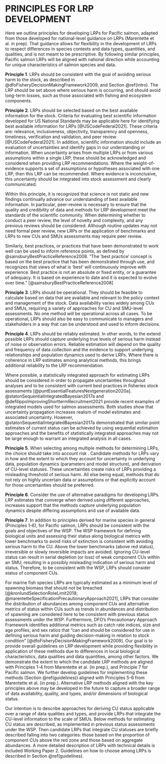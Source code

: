 # PRINCIPLES FOR LRP DEVELOPMENT {#principles}


<!--CH:  ask Julie and Danny Ings for advice on making these principles and LRPs as consistent as possible with NHQ guidance. If helpful, we could mention in the text that the 6 principles we adapted from an NHQ are a subset of 6 principles designed for the implementation of LRPs. The additional 2 principles focuse on changing LRP methods and communication, which are addressed within principle 2 (science is not static) and 4 (clarity in communication is required to be operational).  -->

Here we outline principles for developing LRPs for Pacific salmon, adapted from those developed for national-level guidance on LRPs (Marentette et al. in prep). That guidance allows for flexibility in the development of LRPs to respect differences in species contexts and data types, quantities, and qualities, and is not meant to be prescriptive. By following similar principles, Pacific salmon LRPs will be aligned with national direction while accounting for unique characteristics of salmon species and data. 

**Principle 1**. LRPs should be consistent with the goal of avoiding serious harm to the stock, as described in @dfoFisheryDecisionMakingFramework2009, and Section \@ref(intro). The LRP should be set above where serious harm is occurring, and should avoid long-term losses, such as those associated with fishing and ecosystem components. 

**Principle 2**. LRPs should be selected based on the best available information for the stock. Criteria for evaluating best scientific information developed for US National Standards may be applicable here for identifying best available information for LRPs [@USCodeFederal2021]. These criteria are: relevance, inclusiveness, objectivity, transparency and openness, timeliness, verification and validation, and peer review [@USCodeFederal2021].  In addition, scientific information should include an evaluation of uncertainties and identify gaps in our understanding or information. When uncertainty arises from multiple LRPs or from various assumptions within a single LRP, these should be acknowledged and considered when providing LRP recommendations. Where the weight-of-evidence supports a set of assumptions or hypotheses associated with one LRP, then this LRP can be recommended. Where evidence is inconclusive, this uncertainty should be integrated into stock assessment and clearly communicated.

Within this principle, it is recognized that science is not static and new findings continually advance our understanding of best available information. In particular, peer-review is necessary to ensure that the quality and credibility of data and methods for LRP development meet the standards of the scientific community. When determining whether to conduct a peer review, the level of novelty and complexity, and any previous reviews should be considered. Although routine updates may not need formal peer review, new LRPs or the application of benchmarks and LRPs to new CUs and SMUs assessments may require peer review.  

Similarly, best practices, or practices that have been demonstrated to work well can be used to inform reference points, as defined by @sainsburyBestPracticeReference2008. "The ‘best practice’ concept is based on the best practice that has been demonstrated through use, and recognizes that views of what is ‘best’ will continuously improve with experience. Best practice is not an absolute or fixed entity, or a guarantee of adequacy. It is based on experience to date and it is expected to evolve over time." [@sainsburyBestPracticeReference2008]


**Principle 3**. LRPs should be operational. They should be feasible to calculate based on data that are available and relevant to the policy context and management of the stock. Data availability varies widely among CUs and SMUs, requiring a variety of approaches for CU and SMU-level assessments. No one method will be operational across all cases. To be operational, LRPs should also be easy to communicate to managers and stakeholders in a way that can be understood and used to inform decisions. <!-- CW: How is this different from the previous principle, "based on best available information" I suggest we leave this principle with just the relevant to the policy and easy to communicate (although I think that "easy" is debatable, I would not say that Sgen and SPR40 are easy to communicate, I don't think most people understand them, but they can be used to inform decisions) -->

**Principle 4**. LRPs should be reliably estimated. In other words, to the extend possible LRPs should capture underlying true levels of serious harm instead of noise or observation errors. Reliable estimation will depend on the quality and frequency of data collection and the evidence to support underlying relationships and population dynamics used to derive LRPs. Where there is coherence in LRP estimates among analytical methods, this brings additional reliability to the LRP recommendation.

<!--RE: pgh below
CW: 'statistically integrated' or sequential Bayes? i.e. sampling from posterior. 
CH: I think the point of Staton et al. 2017 is that for salmon, statistical integration wasn't always essential and the standard sequential approach may be sufficient in many cases (though underestimating uncertainty). I don't think they necessarily recommended Bayes over frequentest. For the watershed-area model, I used TMB, but draw random draws from 95%CI of SREP to get uncertainties in benchmarks. We used TMB to minimize estimation time as we thought we would be running simulation evaluations.  So, I'd prefer not to include recommendation on Bayes vs Freq analyses. However, instead of recommending integrated analyses always,  we could recommend that it be considered. 
ÇW: agreed. --> 

Where possible, a statistically integrated approach for estimating LRPs should be considered in order to propagate uncertainties throughout analyses and to be consistent with current best practices in fisheries stock assessments [@puntEssentialFeaturesNextgeneration2020a]. @statonSequentialIntegratedBayesian2017a and @defilippoImprovingShorttermRecruitment2021 provide recent examples of integrated models used for salmon assessments. Both studies show that uncertainty propagation increases realism of model estimates and associated uncertainty. However, @statonSequentialIntegratedBayesian2017a demonstrated that similar point estimates of current status can be achieved by using sequential estimation approaches and the benefits of statistically integrated approaches may not be large enough to warrant an integrated analysis in all cases. 


<!--CH suggestion: I've added another 2 principles from NHQ's list. Let me know what you think.-->

**Principle 5**. When selecting among multiple methods for determining LRPs, the choice should take into account risk <!-- CW: Risk or uncertainty? I think of risk as associated with FM and objectives. i.e. prob of achieving something. -->. Candidate methods for LRPs vary in how and the extent to which they account for uncertainty in underlying data, population dynamics (parameters and model structure), and derivation of CU-level statuses. These uncertainties create risks of LRPs providing a misleading threshold of serious harm. All else being equal, methods that do not rely on highly uncertain data or assumptions or that explicitly account for those uncertainties should be preferred. <!--CH: This principle supports use of ppn-based LRPs over aggregate-abundance based LRPs (b/c of uncertain assumptions in LR), with some justification for considering aggregate-abundance based LRPs that are statistically integrated so account of uncertainty in CU benchmarks. I have added to chapter on guidelines  -->


**Principle 6**. Consider the use of alternative paradigms for developing LRPs. LRP estimates that converge when derived using different approaches, increases support that the methods capture underlying population dynamics despite differing assumptions and use of available data.


**Principle 7**.  In addition to principles derived for marine <!--cw remove: fish --> species in general (Principles 1-6), for Pacific salmon, LRPs should be consistent with the goals and objectives of the WSP. The WSP framework for defining biological units and assessing their status along biological metrics with lower benchmarks to avoid risks of extinction is consistent with avoiding serious harm to the CU. Above the lower benchmarks (above red status), irreversible or slowly reversible impacts are avoided.  Ignoring CU-level status can result in serial depletion (or loss) of weak component CUs within an SMU, resulting in a possibly misleading indication of serious harm and status. Therefore, to be consistent with the WSP, LRPs should consider status of component CUs.

<!-- CW: I think this next paragraph needs a header, so that we know it is not meant to be part of principle 7. I could not come up with  a good suggestion though.
## Applying the principles to LRP development
-->

For marine fish species LRPs are typically estimated as a minimum level of spawning biomass that should not be breached [@kronlundSelectionRoleLimit2018; @marentetteSpecificationPrecautionaryApproach2021], LRPs that consider the distribution of abundances among component CUs and alternative metrics of status within CUs such as trends in abundances and distribution of spawning are considered here to be consistent with previous status assessments under the WSP. Furthermore, DFO's Precautionary Approach Framework identifies additional metrics such as catch rate indices, size and age profiles, and sex ratios that "can and should be considered for use in defining serious harm and guiding decision-making in relation to stock condition” [@dfoFisheryDecisionMakingFramework2009]. Our goal is to provide overall guidelines on LRP development <!--CW: following the principles listed above --> while providing flexibility in application of these methods due to differences in local biological characteristics, data qualities and data quantities, among other factors. We demonstrate the extent to which the candidate LRP methods are aligned with Principles 1-4 from Marentette et al. (in prep.), and Principle 7 for Pacific salmon. We further develop guidelines for implementing these methods (Section \@ref(guidelines)) aligned with Principles 5-6 from Marentette et al. (in prep.).  Alternative LRP methods aligned with the key principles above may be developed in the future to capture a broader range of data availability, quality, and types, and/or dimensions of biological status.




<!-- Julie Marentette: There’s actually a list of 8 draft criteria/principles (supported by a number of sub-principles) we are working with right now for WP1; we only carried the first 4 into this workshop and exercises for a few reasons (because 8 is a lot, and the latter 4 are rather more to do with best practices for actions as opposed to outright characteristics or descriptors of the LRPs and indicators).

Principle 1: Stock status indicators and LRPs should be consistent with an objective to avoid serious harm to the stock.
Principle 2: Stock status indicators and LRPs should be selected based on the best available information for the stock. The US link for best available information was this one: see pt. 6 https://www.ecfr.gov/current/title-50/chapter-VI/part-600/subpart-D/section-600.315
Principle 3: Stock status, indicators and LRPs should be operational (feasible and relevant to the management of the stock).
-CH  note: tractable to calculate, easy to communicate
Principle 4: Stock status indicators and LRPs should be reliably estimable.
-CH notes: data quality and frequency of collection; is SR sound basis for LRP; weight of evidence among different options, coherence in methods; looking for ways to account for uncertainty
Principle 5: When selecting from multiple alternatives, the choice of stock status indicators and LRPs should take into account risk.
Principle 6: If all else fails, consider the use of alternative paradigms.
Principle 7: Consider whether reference points or indicators should be changed.
Principle 8: Clearly communicate advice on stock status and reference points.
-->



Our intention is to describe approaches for deriving CU status applicable over a range of data qualities and types, and provide LRPs that integrate the CU-level information to the scale of SMUs.  Below methods for estimating CU status are described, as implemented in previous status assessments under the WSP. Then candidate LRPs that integrate CU statuses are briefly described falling into two categories: those based on the proportion of component CUs above the red zone and those based on aggregate abundances.  A more detailed description of LRPs with technical details is included Working Paper 2. Guidelines on how to choose among LRPs is described in Section \@ref(guidelines). 

